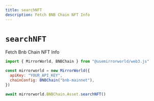 ```yaml
---
title: searchNFT
description: Fetch BNB Chain NFT Info
---
```


# `searchNFT`

Fetch Bnb Chain NFT Info

```js
import { MirrorWorld, BNBChain } from "@usemirrorworld/web3.js"

const mirrorworld = new MirrorWorld({
  apiKey: "YOUR_API_KEY",
  chainConfig: BNBChain("bnb-mainnet"),
})

await mirrorworld.BNBChain.Asset.searchNFT()
```
